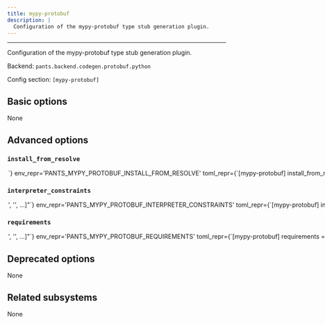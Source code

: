 ```yaml
---
title: mypy-protobuf
description: |
  Configuration of the mypy-protobuf type stub generation plugin.
---
```



---

Configuration of the mypy-protobuf type stub generation plugin.

Backend: <span className="color--primary">`pants.backend.codegen.protobuf.python`</span>

Config section: <span className="color--primary">`[mypy-protobuf]`</span>

<span className={styles.options}>

## Basic options

None

## Advanced options

### `install_from_resolve`

<Option
  cli_repr={`--mypy-protobuf-install-from-resolve=<str>`}
  env_repr='PANTS_MYPY_PROTOBUF_INSTALL_FROM_RESOLVE'
  toml_repr={`[mypy-protobuf]
install_from_resolve = <str>`}
  default_repr={`None`}
>

If specified, install the tool using the lockfile for this named resolve.

This resolve must be defined in `[python].resolves`, as described in https://www.pantsbuild.org/v2.18/docs/python-third-party-dependencies#user-lockfiles.

The resolve&#x27;s entire lockfile will be installed, unless specific requirements are listed via the `requirements` option, in which case only those requirements will be installed. This is useful if you don&#x27;t want to invalidate the tool&#x27;s outputs when the resolve incurs changes to unrelated requirements.

If unspecified, and the `lockfile` option is unset, the tool will be installed using the default lockfile shipped with Pants.

If unspecified, and the `lockfile` option is set, the tool will use the custom `mypy-protobuf` &#x22;tool lockfile&#x22; generated from the `version` and `extra_requirements` options. But note that this mechanism is deprecated.

</Option>

### `interpreter_constraints`

<Option
  cli_repr={`--mypy-protobuf-interpreter-constraints="['<str>', '<str>', ...]"`}
  env_repr='PANTS_MYPY_PROTOBUF_INTERPRETER_CONSTRAINTS'
  toml_repr={`[mypy-protobuf]
interpreter_constraints = [
    '<str>',
    '<str>',
    ...,
]`}
  default_repr={`[\n  "CPython>=3.7,<4"\n]`}
>

Python interpreter constraints for this tool.

</Option>

### `requirements`

<Option
  cli_repr={`--mypy-protobuf-requirements="['<str>', '<str>', ...]"`}
  env_repr='PANTS_MYPY_PROTOBUF_REQUIREMENTS'
  toml_repr={`[mypy-protobuf]
requirements = [
    '<str>',
    '<str>',
    ...,
]`}
  default_repr={`[]`}
>

If `install_from_resolve` is specified, install these requirements, at the versions provided by the specified resolve&#x27;s lockfile.

Values can be pip-style requirements (e.g., `tool` or `tool==1.2.3` or `tool>=1.2.3`), or addresses of `python_requirement` targets (or targets that generate or depend on `python_requirement` targets).

The lockfile will be validated against the requirements - if a lockfile doesn&#x27;t provide the requirement (at a suitable version, if the requirement specifies version constraints) Pants will error.

If unspecified, install the entire lockfile.

</Option>

## Deprecated options

None

## Related subsystems

None

</span>
